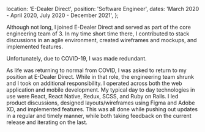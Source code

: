   location: 'E-Dealer Direct',
  position: 'Software Engineer',
  dates: 'March 2020 - April 2020, July 2020 - December 2021',
};

Although not long, I joined E-Dealer Direct and served as part of the core engineering team of 3.
In my time short time there, I contributed to stack discussions in an agile environment, created wireframes and mockups,
and implemented features.

Unfortunately, due to COVID-19, I was made redundant.

As life was returning to normal from COVID, I was asked to
return to my position at E-Dealer Direct. While in that role, the engineering team shrunk and I took on additional responsibility.
I operated across both the web application and mobile development.
My typical day to day technologies in use were React, React Native, Redux, SCSS, and Ruby on Rails.
I led product discussions, designed layouts/wireframes using Figma and Adobe XD, and implemented features.
This was all done while pushing out updates in a regular and timely manner, while both taking feedback on the current release
and iterating on the last.